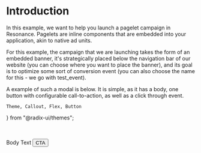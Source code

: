 
# Introduction

In this example, we want to help you launch a pagelet campaign in Resonance. Pagelets are inline components that are embedded into your application, akin to native ad units.

For this example, the campaign that we are launching takes the form of an embedded banner, it's strategically placed below the navigation bar of our website (you can choose where you want to place the banner), and its goal is to optimize some sort of conversion event (you can also choose the name for this - we go with test_event).

A example of such a modal is below. It is simple, as it has a body, one button with configurable call-to-action, as well as a click through event.

    Theme, Callout, Flex, Button
} from "@radix-ui/themes";


<br/>
<br/>
<Theme>
    <Callout.Root>
        <Callout.Icon>
            <InfoCircledIcon />
        </Callout.Icon>
        <Callout.Text>Body Text</Callout.Text>
        <Flex gap={'3'}>
            <Button variant={'surface'}>CTA</Button>
        </Flex>
    </Callout.Root>
</Theme>